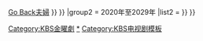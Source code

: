 {{Navbox
|name       = KBS金土連續劇
|titlestyle   = background-color:#0f7de7;
|title      = [[file:Korean Broadcasting System-text only.svg|40px]] [[KBS金土連續劇|{{color|white|金土連續劇}}]]{{color|white|／}}[[KBS金曜劇|{{color|white|金曜連續劇}}]]
|state = <includeonly>collapsed</includeonly>
|groupstyle  =105px;background-color:#82a6ff;  
|belowstyle = background:#82a6ff;
|group1  = 2014年至2019年
|list1   = {{Navbox subgroup
|groupstyle  =text-align:left;background-color:#82a6ff;
| group1 = 2014年
| list1  = {{Navbox|child
| groupstyle = background-color:#82a6ff
| group1 = 金曜
| list1  = [[Hi! School - Love On]]
}}

| group2 = 2015年
| list2  = {{Navbox|child
| groupstyle = background-color:#82a6ff
| group1 = 金曜
| list1  = [[SPY]] {{.w}} [[橘皮馬末蘭果醬 (電視劇)|橘皮馬末蘭果醬]]
| group2 = 金土
| list2  = [[製作人 (韓國電視劇)|製作人]]
}}
| group3 = 2016年
| list3  = {{Navbox|child
| groupstyle = background-color:#82a6ff
| group1 = 金土
| list1  = [[心靈的聲音]]
}}

| group4 = 2017年
| list4  = {{Navbox|child
| groupstyle = background-color:#82a6ff
| group1 = 金土
| list1  = [[最佳的一擊]] {{.w}} [[最強送餐員]] {{.w}} [[Go Back夫婦]]
}}
}}
|group2  = 2020年至2029年
|list2   = {{Navbox subgroup
|groupstyle  =text-align:left;background-color:#82a6ff;
| group1 = 2021年
| list1  = {{Navbox|child
| groupstyle = background-color:#82a6ff
| group1 = 金曜
| list1  = [[Imitation]] {{.w}} [[Dear. M]] 
}}
}}
}}
<includeonly>[[Category:KBS金曜劇]]</includeonly>
<noinclude>
[[Category:KBS金曜劇|*]]
[[Category:KBS电视剧模板]]
</noinclude>